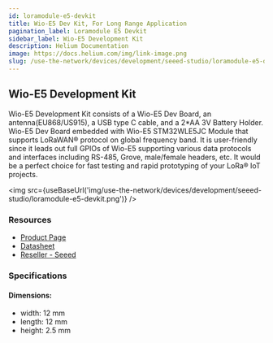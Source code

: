 ```yaml
---
id: loramodule-e5-devkit
title: Wio-E5 Dev Kit, For Long Range Application
pagination_label: Loramodule E5 Devkit
sidebar_label: Wio-E5 Development Kit
description: Helium Documentation
image: https://docs.helium.com/img/link-image.png
slug: /use-the-network/devices/development/seeed-studio/loramodule-e5-devkit
---
```



## Wio-E5 Development Kit

Wio-E5 Development Kit consists of a Wio-E5 Dev Board, an antenna(EU868/US915), a USB type C cable,
and a 2\*AA 3V Battery Holder. Wio-E5 Dev Board embedded with Wio-E5 STM32WLE5JC Module that
supports LoRaWAN® protocol on global frequency band. It is user-friendly since it leads out full
GPIOs of Wio-E5 supporting various data protocols and interfaces including RS-485, Grove,
male/female headers, etc. It would be a perfect choice for fast testing and rapid prototyping of
your LoRa® IoT projects.

<img
  src={useBaseUrl('img/use-the-network/devices/development/seeed-studio/loramodule-e5-devkit.png')}
/>

### Resources

- [Product Page](https://www.seeedstudio.com/LoRa-E5-Dev-Kit-p-4868.html)
- [Datasheet](https://files.seeedstudio.com/products/113990934/LoRa-E5%20Dev%20Board%20v1.0.pdf)
- [Reseller - Seeed](https://www.seeedstudio.com/LoRa-E5-Dev-Kit-p-4868.html)

### Specifications

#### Dimensions:

- width: 12 mm
- length: 12 mm
- height: 2.5 mm
